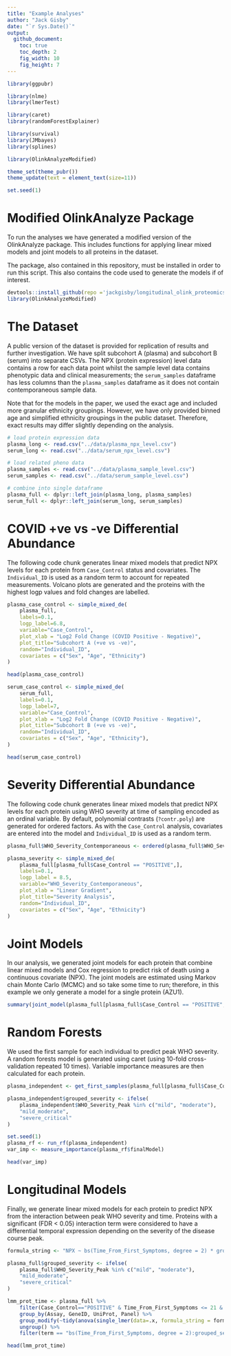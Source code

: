 ```yaml
---
title: "Example Analyses"
author: "Jack Gisby"
date: "`r Sys.Date()`"
output:
  github_document:
    toc: true
    toc_depth: 2
    fig_width: 10
    fig_height: 7
---
```


```r
library(ggpubr)

library(nlme)
library(lmerTest)

library(caret)
library(randomForestExplainer)

library(survival)
library(JMbayes)
library(splines)

library(OlinkAnalyzeModified)

theme_set(theme_pubr())
theme_update(text = element_text(size=11))

set.seed(1)
```

# Modified OlinkAnalyze Package

To run the analyses we have generated a modified version of the OlinkAnalyze package.
This includes functions for applying linear mixed models and joint models to all
proteins in the dataset. 

The package, also contained in this repository, must be installed in order to run this
script. This also contains the code used to generate the models if of interest.

```r
devtools::install_github(repo ='jackgisby/longitudinal_olink_proteomics/OlinkAnalyze_Modified')
library(OlinkAnalyzeModified)
```

# The Dataset

A public version of the dataset is provided for replication of results and further
investigation. We have split subcohort A (plasma) and subcohort B (serum) into
separate CSVs. The NPX (protein expression) level data contains a row for each data point whilst the
sample level data contains phenotypic data and clinical measurements; the `serum_samples` 
dataframe has less columns than the `plasma_samples` dataframe as it does not 
contain contemporaneous sample data. 

Note that for the models in the paper, we used the exact age and included more
granular ethnicity groupings. However, we have only provided binned age and simplified
ethnicity groupings in the public dataset. Therefore, exact results may differ
slightly depending on the analysis.

```r
# load protein expression data
plasma_long <- read.csv("../data/plasma_npx_level.csv")
serum_long <- read.csv("../data/serum_npx_level.csv")

# load related pheno data
plasma_samples <- read.csv("../data/plasma_sample_level.csv")
serum_samples <- read.csv("../data/serum_sample_level.csv")

# combine into single dataframe
plasma_full <- dplyr::left_join(plasma_long, plasma_samples)
serum_full <- dplyr::left_join(serum_long, serum_samples)
```


# COVID +ve vs -ve Differential Abundance

The following code chunk generates linear mixed models that predict NPX levels for
each protein from `Case_Control` status and covariates. The `Individual_ID` is used
as a random term to account for repeated measurements. Volcano plots are generated
and the proteins with the highest logp values and fold changes are labelled.

```r
plasma_case_control <- simple_mixed_de(
    plasma_full, 
    labels=0.1, 
    logp_label=6.8,             
    variable="Case_Control",       
    plot_xlab = "Log2 Fold Change (COVID Positive - Negative)", 
    plot_title="Subcohort A (+ve vs -ve)",
    random="Individual_ID",
    covariates = c("Sex", "Age", "Ethnicity")
)

head(plasma_case_control)

serum_case_control <- simple_mixed_de(
    serum_full, 
    labels=0.1, 
    logp_label=7,
    variable="Case_Control", 
    plot_xlab = "Log2 Fold Change (COVID Positive - Negative)", 
    plot_title="Subcohort B (+ve vs -ve)",
    random="Individual_ID",
    covariates = c("Sex", "Age", "Ethnicity"),
)

head(serum_case_control)
```

# Severity Differential Abundance

The following code chunk generates linear mixed models that predict NPX levels for
each protein using WHO severity at time of sampling encoded as an ordinal variable. 
By default, polynomial contrasts (`?contr.poly`) are generated for ordered factors. 
As with the `Case_Control` analysis, covariates are entered into
the model and `Individual_ID` is used as a random term. 

```r
plasma_full$WHO_Severity_Contemporaneous <- ordered(plasma_full$WHO_Severity_Contemporaneous, c("NEGATIVE", "mild", "moderate", "severe", "critical"))

plasma_severity <- simple_mixed_de(
    plasma_full[plasma_full$Case_Control == "POSITIVE",], 
    labels=0.1, 
    logp_label = 8.5,
    variable="WHO_Severity_Contemporaneous",
    plot_xlab = "Linear Gradient", 
    plot_title="Severity Analysis",
    random="Individual_ID",
    covariates = c("Sex", "Age", "Ethnicity")
)
```

# Joint Models

In our analysis, we generated joint models for each protein that combine 
linear mixed models and Cox regression to predict risk of death using a 
continuous covariate (NPX). The joint models are estimated using Markov chain
Monte Carlo (MCMC) and so take some time to run; therefore, in this example we
only generate a model for a single protein (AZU1).

```r
summary(joint_model(plasma_full[plasma_full$Case_Control == "POSITIVE",], "AZU1"))
```

# Random Forests

We used the first sample for each individual to predict peak WHO severity. 
A random forests model is generated using caret (using 10-fold cross-validation repeated
10 times). Variable importance measures are then calculated for each protein.

```r
plasma_independent <- get_first_samples(plasma_full[plasma_full$Case_Control == "POSITIVE",])

plasma_independent$grouped_severity <- ifelse(
    plasma_independent$WHO_Severity_Peak %in% c("mild", "moderate"), 
    "mild_moderate", 
    "severe_critical"
)

set.seed(1)
plasma_rf <- run_rf(plasma_independent)
var_imp <- measure_importance(plasma_rf$finalModel)

head(var_imp)
```

# Longitudinal Models

Finally, we generate linear mixed models for each protein to predict NPX from
the interaction between peak WHO severity and time. Proteins with a significant
(FDR < 0.05) interaction term were considered to have a differential temporal
expression depending on the severity of the disease course peak. 

```r
formula_string <- "NPX ~ bs(Time_From_First_Symptoms, degree = 2) * grouped_severity + Age + Sex + Ethnicity + (bs(Time_From_First_Symptoms, degree = 2) | Individual_ID)"

plasma_full$grouped_severity <- ifelse(
    plasma_full$WHO_Severity_Peak %in% c("mild", "moderate"), 
    "mild_moderate", 
    "severe_critical"
)

lmm_prot_time <- plasma_full %>% 
    filter(Case_Control=="POSITIVE" & Time_From_First_Symptoms <= 21 & !is.na(Time_From_First_Symptoms)) %>%
    group_by(Assay, GeneID, UniProt, Panel) %>%
    group_modify(~tidy(anova(single_lmer(data=.x, formula_string = formula_string)))) %>%
    ungroup() %>%
    filter(term == "bs(Time_From_First_Symptoms, degree = 2):grouped_severity")

head(lmm_prot_time)
```
